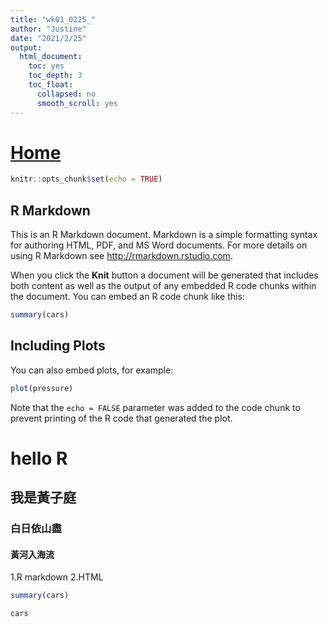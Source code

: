 ```yaml
---
title: "wk01_0225_"
author: "Justine"
date: "2021/2/25"
output:
  html_document:    
    toc: yes    
    toc_depth: 3
    toc_float:    
      collapsed: no   
      smooth_scroll: yes 
---
```


# [Home](Home.html)    

```r
knitr::opts_chunk$set(echo = TRUE)
```

## R Markdown

This is an R Markdown document. Markdown is a simple formatting syntax for authoring HTML, PDF, and MS Word documents. For more details on using R Markdown see <http://rmarkdown.rstudio.com>.

When you click the **Knit** button a document will be generated that includes both content as well as the output of any embedded R code chunks within the document. You can embed an R code chunk like this:

```r
summary(cars)
```

## Including Plots

You can also embed plots, for example:

```r
plot(pressure)
```

Note that the `echo = FALSE` parameter was added to the code chunk to prevent printing of the R code that generated the plot.









# hello R
## 我是黃子庭
### 白日依山盡
#### 黃河入海流

1.R markdown
2.HTML
```r
summary(cars)

```
```r
cars
```

